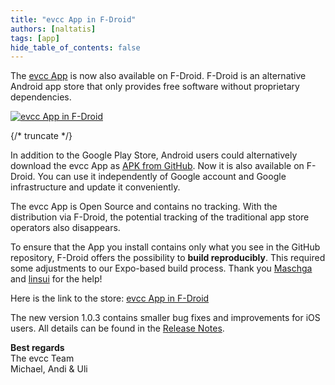 ```yaml
---
title: "evcc App in F-Droid"
authors: [naltatis]
tags: [app]
hide_table_of_contents: false
---
```


The [evcc App](/docs/features/app) is now also available on F-Droid.
F-Droid is an alternative Android app store that only provides free software without proprietary dependencies.

[![evcc App in F-Droid](./evcc-app-fdroid.webp)](/en/blog/2025/04/25/evcc-app-fdroid)

{/* truncate */}

In addition to the Google Play Store, Android users could alternatively download the evcc App as [APK from GitHub](https://github.com/evcc-io/app/releases/latest).
Now it is also available on F-Droid.
You can use it independently of Google account and Google infrastructure and update it conveniently.

The evcc App is Open Source and contains no tracking.
With the distribution via F-Droid, the potential tracking of the traditional app store operators also disappears.

To ensure that the App you install contains only what you see in the GitHub repository, F-Droid offers the possibility to **build reproducibly**.
This required some adjustments to our Expo-based build process.
Thank you [Maschga](https://github.com/Maschga) and [linsui](https://gitlab.com/linsui) for the help!

Here is the link to the store: [evcc App in F-Droid](https://f-droid.org/en/packages/io.evcc.android/)

The new version 1.0.3 contains smaller bug fixes and improvements for iOS users.
All details can be found in the [Release Notes](https://github.com/evcc-io/app/releases/tag/1.0.3).

**Best regards**<br/>
The evcc Team<br/>
Michael, Andi & Uli

